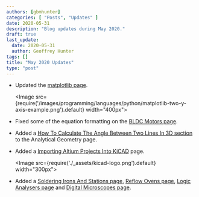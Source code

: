 ```yaml
---
authors: [gbmhunter]
categories: [ "Posts", "Updates" ]
date: 2020-05-31
description: "Blog updates during May 2020."
draft: true
last_update:
  date: 2020-05-31
  author: Geoffrey Hunter
tags: []
title: "May 2020 Updates"
type: "post"
---
```


* Updated the [matplotlib page](/programming/languages/python/matplotlib).

    <Image src={require('/images/programming/languages/python/matplotlib-two-y-axis-example.png').default} width="400px"></Image>

* Fixed some of the equation formatting on the [BLDC Motors page](/electronics/circuit-design/bldc-motor-control).

* Added a [How To Calculate The Angle Between Two Lines In 3D section](/mathematics/geometry/analytical-geometry#how-to-calculate-the-angle-between-two-lines-in-3d) to the Analytical Geometry page.

* Added a [Importing Altium Projects Into KiCAD](/electronics/general/kicad/importing-altium-projects-into-kicad) page.

    <Image src={require('./_assets/kicad-logo.png').default} width="300px"></Image>

* Added a [Soldering Irons And Stations page](/electronics/tools/soldering-irons-and-stations), [Reflow Ovens page](/electronics/tools/reflow-ovens), [Logic Analysers page](/electronics/tools/logic-analyzers) and [Digital Microscopes page](/electronics/tools/digital-microscopes).